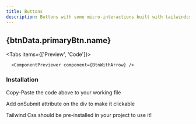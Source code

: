 ```yaml
---
title: Buttons
description: Buttons with some micro-interactions built with tailwindcss (Copy Paste)
---
```



## {btnData.primaryBtn.name}

<Tabs items={['Preview', 'Code']}>
  <Tab value="Preview">

      <ComponentPreviewer component={BtnWithArrow} />
  
  </Tab>
  <Tab value="Code">

  <CodeBlock code={btnData.primaryBtn.code} language='javascript' />

  
  </Tab>
</Tabs>


### Installation

<Steps>
    <Step>
 
Copy-Paste the code above to your working file
 
</Step>
 
<Step>
 
Add onSubmit attribute on the div to make it clickable
 
  </Step>
</Steps>

<Callout>Tailwind Css should be pre-installed in your project to use it!</Callout>




